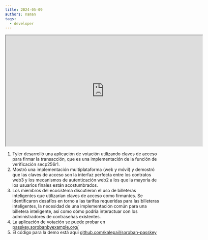```yaml
---
title: 2024-05-09
authors: naman
tags:
  - developer
---
```


<iframe
  src="https://drive.google.com/file/d/1PvA8cxInSfRjmewJbILhgpZYv4CBExZv/preview"
  width="640"
  height="360"
  allow="autoplay"
></iframe>

1. Tyler desarrolló una aplicación de votación utilizando claves de acceso para firmar la transacción, que es una implementación de la función de verificación secp256r1.
2. Mostró una implementación multiplataforma (web y móvil) y demostró que las claves de acceso son la interfaz perfecta entre los contratos web3 y los mecanismos de autenticación web2 a los que la mayoría de los usuarios finales están acostumbrados.
3. Los miembros del ecosistema discutieron el uso de billeteras inteligentes que utilizarían claves de acceso como firmantes. Se identificaron desafíos en torno a las tarifas requeridas para las billeteras inteligentes, la necesidad de una implementación común para una billetera inteligente, así como cómo podría interactuar con los administradores de contraseñas existentes.
4. La aplicación de votación se puede probar en [passkey.sorobanbyexample.org/](https://passkey.sorobanbyexample.org/)
5. El código para la demo está aquí [github.com/kalepail/soroban-passkey](https://github.com/kalepail/soroban-passkey)
